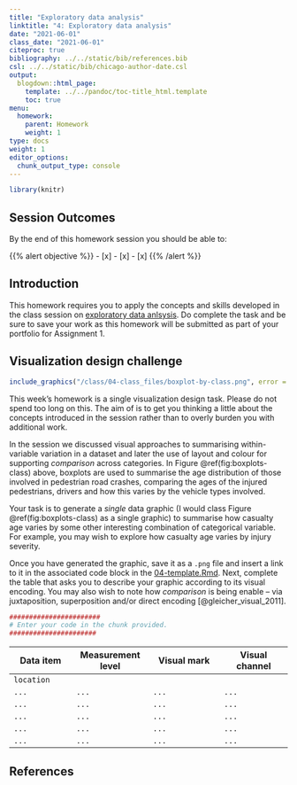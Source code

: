 ```yaml
---
title: "Exploratory data analysis"
linktitle: "4: Exploratory data analysis"
date: "2021-06-01"
class_date: "2021-06-01"
citeproc: true
bibliography: ../../static/bib/references.bib
csl: ../../static/bib/chicago-author-date.csl
output:
  blogdown::html_page:
    template: ../../pandoc/toc-title_html.template
    toc: true
menu:
  homework:
    parent: Homework
    weight: 1
type: docs
weight: 1
editor_options:
  chunk_output_type: console
---
```


```r
library(knitr)
```

## Session Outcomes

By the end of this homework session you should be able to:

{{% alert objective %}}
- [x]
- [x]
- [x]
{{% /alert %}}

## Introduction

This homework requires you to apply the concepts and skills developed in the class session on [exploratory data anlsysis](/class/04-class/). Do complete the task and be sure to save your work as this homework will be submitted as part of your portfolio for Assignment 1.

## Visualization design challenge


```r
include_graphics("/class/04-class_files/boxplot-by-class.png", error = FALSE)
```
This week's homework is a single visualization design task. Please do not spend too long on this. The aim of  is to get you thinking a little about the concepts introduced in the session rather than to overly burden you with additional work.

In the session we discussed visual approaches to summarising within-variable variation in a dataset and later the use of layout and colour for supporting *comparison* across categories. In Figure \@ref(fig:boxplots-class) above, boxplots are used to summarise the age distribution of those involved in pedestrian road crashes, comparing the ages of the injured pedestrians, drivers and how this varies by the vehicle types involved.

Your task is to generate a *single* data graphic (I would class Figure \@ref(fig:boxplots-class) as a single graphic) to summarise how casualty age varies by some other interesting combination of categorical variable. For example, you may wish to explore how casualty age varies by injury severity.

Once you have generated the graphic, save it as a `.png` file and insert a link to it in the associated code block in the [<i class="fab fa-r-project"></i> 04-template.Rmd](/homework/04-homework_files/04-template.Rmd). Next, complete the table that asks you to describe your graphic according to its visual encoding. You may also wish to note how *comparison* is being enable -- via juxtaposition, superposition and/or direct encoding [@gleicher_visual_2011].



```r
#######################
# Enter your code in the chunk provided.
######################
```


| Data item      | Measurement level | Visual mark      | Visual channel  |
|----------------|-------------------|------------------|-----------------|
| `location`     | <enter here>      |  <enter here>    | <enter here>    |
| `...`          |`...`              |  `...`           | `...`           |
| `...`          |`...`              |  `...`           | `...`           |
| `...`          |`...`              |  `...`           | `...`           |
| `...`          |`...`              |  `...`           | `...`           |
| `...`          |`...`              |  `...`           | `...`           |

## References
